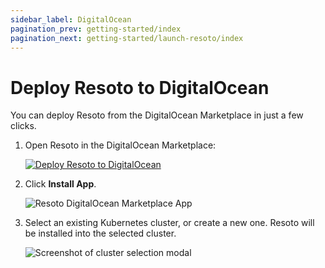 ```yaml
---
sidebar_label: DigitalOcean
pagination_prev: getting-started/index
pagination_next: getting-started/launch-resoto/index
---
```


# Deploy Resoto to DigitalOcean

You can deploy Resoto from the DigitalOcean Marketplace in just a few clicks.

1. Open Resoto in the DigitalOcean Marketplace:

   [![Deploy Resoto to DigitalOcean](https://mp-assets1.sfo2.digitaloceanspaces.com/deploy-to-do/do-btn-blue.svg)](https://marketplace.digitalocean.com/app/resoto)

2. Click **Install App**.

   ![Resoto DigitalOcean Marketplace App](./img/marketplace.png)

3. Select an existing Kubernetes cluster, or create a new one. Resoto will be installed into the selected cluster.

   ![Screenshot of cluster selection modal](./img/select_cluster.png)
